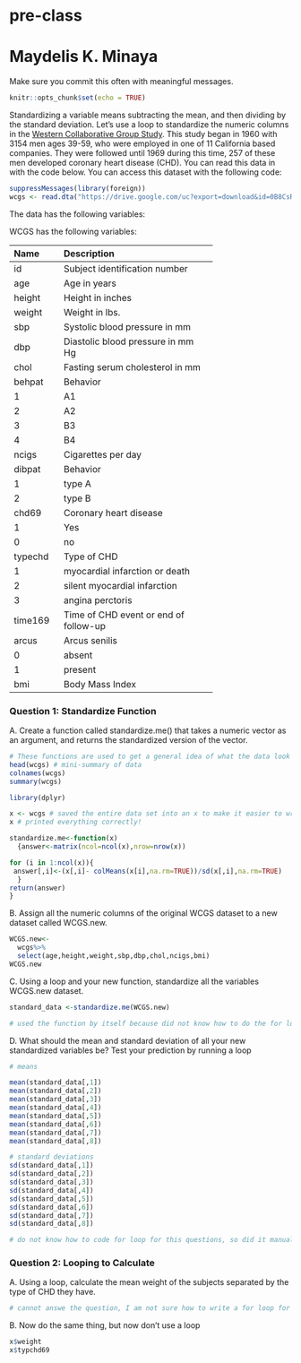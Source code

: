 # pre-class
# Maydelis K. Minaya

Make sure you commit this often with meaningful messages. 

```r
knitr::opts_chunk$set(echo = TRUE)
```

Standardizing a variable means subtracting the mean, and then dividing by the standard deviation. Let’s use a loop to standardize the numeric columns in the [Western Collaborative Group Study](https://clinicaltrials.gov/ct2/show/NCT00005174). This study began in 1960 with 3154 men ages 39-59, who were employed in one of 11 California based companies. They were followed until 1969 during this time, 257 of these men developed coronary heart disease (CHD). You can read this data in with the code below. You can access this dataset with the following code:

```R

suppressMessages(library(foreign))
wcgs <- read.dta("https://drive.google.com/uc?export=download&id=0B8CsRLdwqzbzYWxfN3ExQllBQkU")
```

The data has the following variables:



WCGS has the following variables:

-----------------------------------------------------------
Name    Description
------- -------------------------------------------
id      Subject identification number

age     Age in years

height  Height in inches

weight  Weight in lbs.

sbp     Systolic blood pressure in mm 

dbp     Diastolic blood pressure in mm Hg

chol    Fasting serum cholesterol in mm 

behpat  Behavior

  1       A1

  2       A2

  3       B3

  4       B4

ncigs   Cigarettes per day

dibpat  Behavior

1       type A

2       type B

chd69   Coronary heart disease

1       Yes

0       no

typechd Type of CHD

1       myocardial infarction or death

2       silent myocardial infarction

3       angina perctoris

time169 Time of CHD event or end of follow-up

arcus   Arcus senilis

0       absent

1       present

bmi     Body Mass Index
-----------------------------------------------------------




### Question 1: Standardize Function

A. Create a function called standardize.me() that takes a numeric vector as an argument, and returns the standardized version of the vector. 

``` r
# These functions are used to get a general idea of what the data look like
head(wcgs) # mini-summary of data
colnames(wcgs)
summary(wcgs)

library(dplyr)

x <- wcgs # saved the entire data set into an x to make it easier to write the function
x # printed everything correctly!

standardize.me<-function(x)
  {answer<-matrix(ncol=ncol(x),nrow=nrow(x))

for (i in 1:ncol(x)){
 answer[,i]<-(x[,i]- colMeans(x[i],na.rm=TRUE))/sd(x[,i],na.rm=TRUE)
  }
return(answer)
}

```

B. Assign all the numeric columns of the original WCGS dataset to a new dataset called WCGS.new.
``` r
WCGS.new<-
  wcgs%>%
  select(age,height,weight,sbp,dbp,chol,ncigs,bmi)
WCGS.new

```

C. Using a loop and your new function, standardize all the variables WCGS.new dataset.

``` r
standard_data <-standardize.me(WCGS.new)

# used the function by itself because did not know how to do the for loop!
```


D. What should the mean and standard deviation of all your new standardized variables be? Test your prediction by running a loop

``` r

# means

mean(standard_data[,1])
mean(standard_data[,2])
mean(standard_data[,3])
mean(standard_data[,4])
mean(standard_data[,5])
mean(standard_data[,6])
mean(standard_data[,7])
mean(standard_data[,8])

# standard deviations
sd(standard_data[,1])
sd(standard_data[,2])
sd(standard_data[,3])
sd(standard_data[,4])
sd(standard_data[,5])
sd(standard_data[,6])
sd(standard_data[,7])
sd(standard_data[,8])

# do not know how to code for loop for this questions, so did it manually, i think it comes out to be the same result, not sure.
```


### Question 2: Looping to Calculate

A. Using a loop, calculate the mean weight of the subjects separated by the type of CHD they have.

```r
# cannot answe the question, I am not sure how to write a for loop for this :/

```

B. Now do the same thing, but now don’t use a loop

``` r

x$weight
x$typchd69


```

